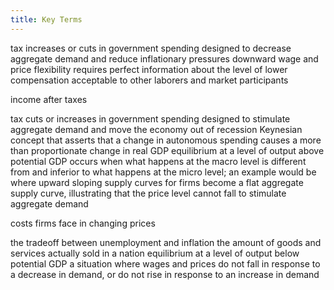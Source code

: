 ```yaml
---
title: Key Terms
---
```


<Keyterm label="contractionary fiscal policy">
  tax increases or cuts in government spending designed to decrease aggregate
  demand and reduce inflationary pressures
</Keyterm>

<Keyterm label="coordination argument">
  downward wage and price flexibility requires perfect information about the
  level of lower compensation acceptable to other laborers and market
  participants
</Keyterm>

<Keyterm label="disposable income">income after taxes</Keyterm>

<Keyterm label="expansionary fiscal policy">
  tax cuts or increases in government spending designed to stimulate aggregate
  demand and move the economy out of recession
</Keyterm>

<Keyterm label="expenditure multiplier">
  Keynesian concept that asserts that a change in autonomous spending causes a
  more than proportionate change in real GDP
</Keyterm>

<Keyterm label="inflationary gap">
  equilibrium at a level of output above potential GDP
</Keyterm>

<Keyterm label="macroeconomic externality">
  occurs when what happens at the macro level is different from and inferior to
  what happens at the micro level; an example would be where upward sloping
  supply curves for firms become a flat aggregate supply curve, illustrating
  that the price level cannot fall to stimulate aggregate demand
</Keyterm>

<Keyterm label="menu costs">costs firms face in changing prices</Keyterm>

<Keyterm label="Phillips curve">
  the tradeoff between unemployment and inflation
</Keyterm>

<Keyterm label="real GDP">
  the amount of goods and services actually sold in a nation
</Keyterm>

<Keyterm label="recessionary gap">
  equilibrium at a level of output below potential GDP
</Keyterm>

<Keyterm label="sticky wages and prices">
  a situation where wages and prices do not fall in response to a decrease in
  demand, or do not rise in response to an increase in demand
</Keyterm>
